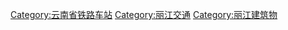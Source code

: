 [[Category:云南省铁路车站|Category:云南省铁路车站]]
[[Category:丽江交通|Category:丽江交通]]
[[Category:丽江建筑物|Category:丽江建筑物]]